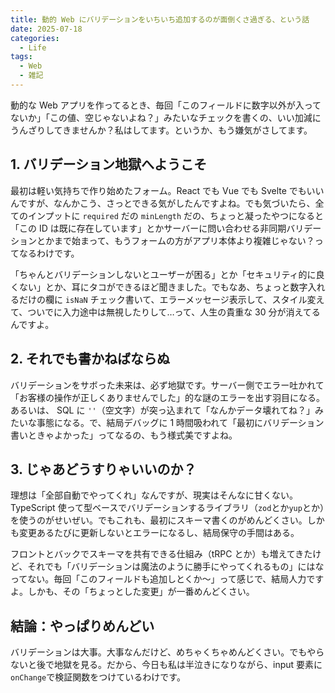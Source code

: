 ```yaml
---
title: 動的 Web にバリデーションをいちいち追加するのが面倒くさ過ぎる、という話
date: 2025-07-18
categories:
  - Life
tags:
  - Web
  - 雑記
---
```


動的な Web アプリを作ってるとき、毎回「このフィールドに数字以外が入ってないか」「この値、空じゃないよね？」みたいなチェックを書くの、いい加減にうんざりしてきませんか？私はしてます。というか、もう嫌気がさしてます。

## 1. バリデーション地獄へようこそ

最初は軽い気持ちで作り始めたフォーム。React でも Vue でも Svelte でもいいんですが、なんかこう、さっとできる気がしたんですよね。でも気づいたら、全てのインプットに `required` だの `minLength` だの、ちょっと凝ったやつになると「この ID は既に存在しています」とかサーバーに問い合わせる非同期バリデーションとかまで始まって、もうフォームの方がアプリ本体より複雑じゃない？ってなるわけです。

「ちゃんとバリデーションしないとユーザーが困る」とか「セキュリティ的に良くない」とか、耳にタコができるほど聞きました。でもなあ、ちょっと数字入れるだけの欄に `isNaN` チェック書いて、エラーメッセージ表示して、スタイル変えて、ついでに入力途中は無視したりして…って、人生の貴重な 30 分が消えてるんですよ。

## 2. それでも書かねばならぬ

バリデーションをサボった未来は、必ず地獄です。サーバー側でエラー吐かれて「お客様の操作が正しくありませんでした」的な謎のエラーを出す羽目になる。あるいは、 SQL に `''`（空文字）が突っ込まれて「なんかデータ壊れてね？」みたいな事態になる。で、結局デバッグに 1 時間吸われて「最初にバリデーション書いときゃよかった」ってなるの、もう様式美ですよね。

## 3. じゃあどうすりゃいいのか？

理想は「全部自動でやってくれ」なんですが、現実はそんなに甘くない。TypeScript 使って型ベースでバリデーションするライブラリ（`zod`とか`yup`とか）を使うのがせいぜい。でもこれも、最初にスキーマ書くのがめんどくさい。しかも変更あるたびに更新しないとエラーになるし、結局保守の手間はある。

フロントとバックでスキーマを共有できる仕組み（tRPC とか）も増えてきたけど、それでも「バリデーションは魔法のように勝手にやってくれるもの」にはなってない。毎回「このフィールドも追加しとくか〜」って感じで、結局人力ですよ。しかも、その「ちょっとした変更」が一番めんどくさい。

## 結論：やっぱりめんどい

バリデーションは大事。大事なんだけど、めちゃくちゃめんどくさい。でもやらないと後で地獄を見る。だから、今日も私は半泣きになりながら、input 要素に`onChange`で検証関数をつけているわけです。
